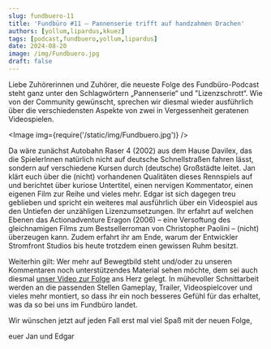 ---
slug: fundbuero-11
title: 'Fundbüro #11 – Pannenserie trifft auf handzahmen Drachen'
authors: [yollum,lipardus,kkuez]
tags: [podcast,fundbuero,yollum,lipardus]
date: 2024-08-20
image: /img/Fundbuero.jpg
draft: false
---




Liebe Zuhörerinnen und Zuhörer, die neueste Folge des Fundbüro-Podcast steht ganz unter den Schlagwörtern „Pannenserie“ und "Lizenzschrott“. Wie von der Community gewünscht, sprechen wir diesmal wieder ausführlich über die verschiedensten Aspekte von zwei in Vergessenheit geratenen Videospielen.

<Image img={require('/static/img/Fundbuero.jpg')} />

<!--truncate-->

Da wäre zunächst Autobahn Raser 4 (2002) aus dem Hause Davilex, das die SpielerInnen natürlich nicht auf deutsche Schnellstraßen fahren lässt, sondern auf verschiedene Kursen durch (deutsche) Großstädte leitet. Jan klärt euch über die (nicht) vorhandenen Qualitäten dieses Rennspiels auf und berichtet über kuriose Untertitel, einen nervigen Kommentator, einen eigenen Film zur Reihe und vieles mehr. Edgar ist sich dagegen treu geblieben und spricht ein weiteres mal ausführlich über ein Videospiel aus den Untiefen der unzähligen Lizenzumsetzungen. Ihr erfahrt auf welchen Ebenen das Actionadventure Eragon (2006) – eine Versoftung des gleichnamigen Films zum Bestsellerroman von Christopher Paolini – (nicht) überzeugen kann. Zudem erfahrt ihr am Ende, warum der Entwickler Stromfront Studios bis heute trotzdem einen gewissen Ruhm besitzt.

Weiterhin gilt: Wer mehr auf Bewegtbild steht und/oder zu unseren Kommentaren noch unterstützendes Material sehen möchte, dem sei auch diesmal <a href="https://www.youtube.com/watch?v=41yZevXl3OY" >unser Video zur Folge</a> ans Herz gelegt. In mühevoller Schnittarbeit werden an die passenden Stellen Gameplay, Trailer, Videospielcover und vieles mehr montiert, so dass ihr ein noch besseres Gefühl für das erhaltet, was da so bei uns im Fundbüro landet.

Wir wünschen jetzt auf jeden Fall erst mal viel Spaß mit der neuen Folge,

euer Jan und Edgar

<ReactPlayer
    width="100%"
    height="50px"
    controls
    url='https://m10z.picnotes.de/Fundbuero/Fundbuero_011.mp3'
/>
